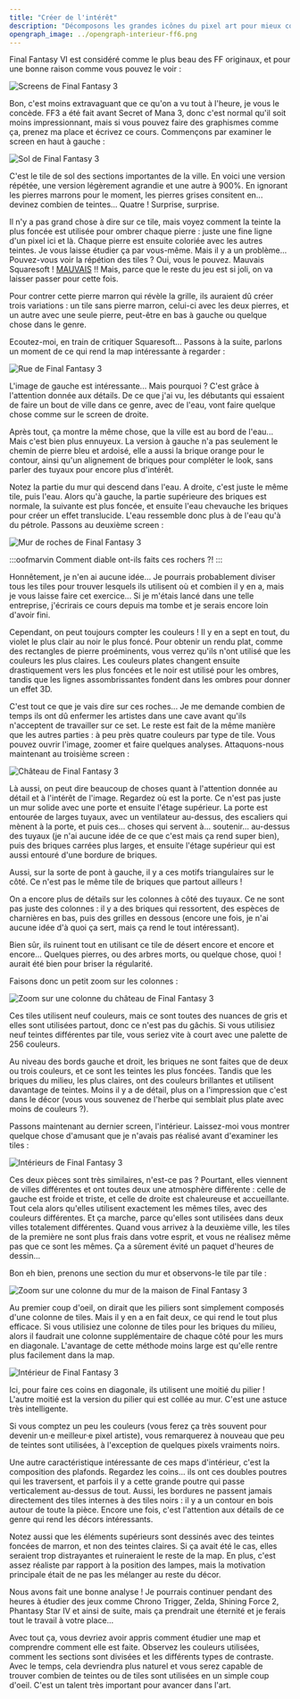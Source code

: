 ```yaml
---
title: "Créer de l'intérêt"
description: "Décomposons les grandes icônes du pixel art pour mieux comprendre ce qui les rend si légendaires ! Final Fantasy VI est considéré comme le plus beau des FF originaux, et pour une bonne raison."
opengraph_image: ../opengraph-interieur-ff6.png
---
```


Final Fantasy VI est considéré comme le plus beau des FF originaux, et pour une bonne raison comme vous pouvez le voir :

<Image
  src="ff6-quatre-screens.png"
  alt="Screens de Final Fantasy 3"
  classes="pixelated"
/>

Bon, c'est moins extravaguant que ce qu'on a vu tout à l'heure, je vous le concède. FF3 a été fait avant Secret of Mana 3, donc c'est normal qu'il soit moins impressionnant, mais si vous pouvez faire des graphismes comme ça, prenez ma place et écrivez ce cours. Commençons par examiner le screen en haut à gauche : 

<Image
  src="ff6-sol.png"
  alt="Sol de Final Fantasy 3"
  classes="pixelated"
/>

C'est le tile de sol des sections importantes de la ville. En voici une version répétée, une version légèrement agrandie et une autre à 900%. En ignorant les pierres marrons pour le moment, les pierres grises consitent en... devinez combien de teintes... Quatre ! Surprise, surprise.

Il n'y a pas grand chose à dire sur ce tile, mais voyez comment la teinte la plus foncée est utilisée pour ombrer chaque pierre : juste une fine ligne d'un pixel ici et là. Chaque pierre est ensuite coloriée avec les autres teintes. Je vous laisse étudier ça par vous-même. Mais il y a un problème... Pouvez-vous voir la répétion des tiles ? Oui, vous le pouvez. Mauvais Squaresoft ! [MAUVAIS](https://www.youtube.com/watch?v=rGSVCdi4-L0) !! Mais, parce que le reste du jeu est si joli, on va laisser passer pour cette fois. 

Pour contrer cette pierre marron qui révèle la grille, ils auraient dû créer trois variations : un tile sans pierre marron, celui-ci avec les deux pierres, et un autre avec une seule pierre, peut-être en bas à gauche ou quelque chose dans le genre. 

Ecoutez-moi, en train de critiquer Squaresoft... Passons à la suite, parlons un moment de ce qui rend la map intéressante à regarder :

<Image
  src="ff6-rue.png"
  alt="Rue de Final Fantasy 3"
  classes="pixelated"
/>

L'image de gauche est intéressante... Mais pourquoi ? C'est grâce à l'attention donnée aux détails. De ce que j'ai vu, les débutants qui essaient de faire un bout de ville dans ce genre, avec de l'eau, vont faire quelque chose comme sur le screen de droite.

Après tout, ça montre la même chose, que la ville est au bord de l'eau... Mais c'est bien plus ennuyeux. La version à gauche n'a pas seulement le chemin de pierre bleu et ardoisé, elle a aussi la brique orange pour le contour, ainsi qu'un alignement de briques pour compléter le look, sans parler des tuyaux pour encore plus d'intérêt.

Notez la partie du mur qui descend dans l'eau. A droite, c'est juste le même tile, puis l'eau. Alors qu'à gauche, la partie supérieure des briques est normale, la suivante est plus foncée, et ensuite l'eau chevauche les briques pour créer un effet translucide. L'eau ressemble donc plus à de l'eau qu'à du pétrole. Passons au deuxième screen : 

<Image
  src="ff6-rochers.png"
  alt="Mur de roches de Final Fantasy 3"
  classes="pixelated"
/>

:::oofmarvin
Comment diable ont-ils faits ces rochers ?!
:::

Honnêtement, je n'en ai aucune idée... Je pourrais probablement diviser tous les tiles pour trouver lesquels ils utilisent où et combien il y en a, mais je vous laisse faire cet exercice... Si je m'étais lancé dans une telle entreprise, j'écrirais ce cours depuis ma tombe et je serais encore loin d'avoir fini.

Cependant, on peut toujours compter les couleurs ! Il y en a sept en tout, du violet le plus clair au noir le plus foncé. Pour obtenir un rendu plat, comme des rectangles de pierre proéminents, vous verrez qu'ils n'ont utilisé que les couleurs les plus claires. Les couleurs plates changent ensuite drastiquement vers les plus foncées et le noir est utilisé pour les ombres, tandis que les lignes assombrissantes fondent dans les ombres pour donner un effet 3D.

C'est tout ce que je vais dire sur ces roches... Je me demande combien de temps ils ont dû enfermer les artistes dans une cave avant qu'ils n'acceptent de travailler sur ce set. Le reste est fait de la même manière que les autres parties : à peu près quatre couleurs par type de tile. Vous pouvez ouvrir l'image, zoomer et faire quelques analyses. Attaquons-nous maintenant au troisième screen :

<Image
  src="ff6-chateau.png"
  alt="Château de Final Fantasy 3"
  classes="pixelated"
/>

Là aussi, on peut dire beaucoup de choses quant à l'attention donnée au détail et à l'intérêt de l'image. Regardez où est la porte. Ce n'est pas juste un mur solide avec une porte et ensuite l'étage supérieur. La porte est entourée de larges tuyaux, avec un ventilateur au-dessus, des escaliers qui mènent à la porte, et puis ces... choses qui servent à... soutenir... au-dessus des tuyaux (je n'ai aucune idée de ce que c'est mais ça rend super bien), puis des briques carrées plus larges, et ensuite l'étage supérieur qui est aussi entouré d'une bordure de briques.

Aussi, sur la sorte de pont à gauche, il y a ces motifs triangulaires sur le côté. Ce n'est pas le même tile de briques que partout ailleurs !

On a encore plus de détails sur les colonnes à côté des tuyaux. Ce ne sont pas juste des colonnes : il y a des briques qui ressortent, des espèces de charnières en bas, puis des grilles en dessous (encore une fois, je n'ai aucune idée d'à quoi ça sert, mais ça rend le tout intéressant). 

Bien sûr, ils ruinent tout en utilisant ce tile de désert encore et encore et encore... Quelques pierres, ou des arbres morts, ou quelque chose, quoi ! aurait été bien pour briser la régularité.

Faisons donc un petit zoom sur les colonnes : 

<Image
  src="ff6-briques.png"
  alt="Zoom sur une colonne du château de Final Fantasy 3"
  classes="pixelated"
/>

Ces tiles utilisent neuf couleurs, mais ce sont toutes des nuances de gris et elles sont utilisées partout, donc ce n'est pas du gâchis. Si vous utilisiez neuf teintes différentes par tile, vous seriez vite à court avec une palette de 256 couleurs.

Au niveau des bords gauche et droit, les briques ne sont faites que de deux ou trois couleurs, et ce sont les teintes les plus foncées. Tandis que les briques du milieu, les plus claires, ont des couleurs brillantes et utilisent davantage de teintes. Moins il y a de détail, plus on a l'impression que c'est dans le décor (vous vous souvenez de l'herbe qui semblait plus plate avec moins de couleurs ?). 

Passons maintenant au dernier screen, l'intérieur. Laissez-moi vous montrer quelque chose d'amusant que je n'avais pas réalisé avant d'examiner les tiles :

<Image
  src="ff6-interieurs.png"
  alt="Intérieurs de Final Fantasy 3"
  classes="pixelated"
/>

Ces deux pièces sont très similaires, n'est-ce pas ? Pourtant, elles viennent de villes différentes et ont toutes deux une atmosphère différente : celle de gauche est froide et triste, et celle de droite est chaleureuse et accueillante. Tout cela alors qu'elles utilisent exactement les mêmes tiles, avec des couleurs différentes. Et ça marche, parce qu'elles sont utilisées dans deux villes totalement différentes. Quand vous arrivez à la deuxième ville, les tiles de la première ne sont plus frais dans votre esprit, et vous ne réalisez même pas que ce sont les mêmes. Ça a sûrement évité un paquet d'heures de dessin...

Bon eh bien, prenons une section du mur et observons-le tile par tile : 

<Image
  src="ff6-piliers.png"
  alt="Zoom sur une colonne du mur de la maison de Final Fantasy 3"
  classes="pixelated"
/>

Au premier coup d'oeil, on dirait que les piliers sont simplement composés d'une colonne de tiles. Mais il y en a en fait deux, ce qui rend le tout plus efficace. Si vous utilisiez une colonne de tiles pour les briques du milieu, alors il faudrait une colonne supplémentaire de chaque côté pour les murs en diagonale. L'avantage de cette méthode moins large est qu'elle rentre plus facilement dans la map.

<Image
  src="ff6-interieur-jaune.png"
  alt="Intérieur de Final Fantasy 3"
  classes="pixelated"
/>

Ici, pour faire ces coins en diagonale, ils utilisent une moitié du pilier ! L'autre moitié est la version du pilier qui est collée au mur. C'est une astuce très intelligente.

Si vous comptez un peu les couleurs (vous ferez ça très souvent pour devenir un·e meilleur·e pixel artiste), vous remarquerez à nouveau que peu de teintes sont utilisées, à l'exception de quelques pixels vraiments noirs.

Une autre caractéristique intéressante de ces maps d'intérieur, c'est la composition des plafonds. Regardez les coins... ils ont ces doubles poutres qui les traversent, et parfois il y a cette grande poutre qui passe verticalement au-dessus de tout. Aussi, les bordures ne passent jamais directement des tiles internes à des tiles noirs : il y a un contour en bois autour de toute la pièce. Encore une fois, c'est l'attention aux détails de ce genre qui rend les décors intéressants.

Notez aussi que les éléments supérieurs sont dessinés avec des teintes foncées de marron, et non des teintes claires. Si ça avait été le cas, elles seraient trop distrayantes et ruineraient le reste de la map. En plus, c'est assez réaliste par rapport à la position des lampes, mais la motivation principale était de ne pas les mélanger au reste du décor.

Nous avons fait une bonne analyse ! Je pourrais continuer pendant des heures à étudier des jeux comme Chrono Trigger, Zelda, Shining Force 2, Phantasy Star IV et ainsi de suite, mais ça prendrait une éternité et je ferais tout le travail à votre place...

Avec tout ça, vous devriez avoir appris comment étudier une map et comprendre comment elle est faite. Observez les couleurs utilisées, comment les sections sont divisées et les différents types de contraste. Avec le temps, cela devriendra plus naturel et vous serez capable de trouver combien de teintes ou de tiles sont utilisées en un simple coup d'oeil. C'est un talent très important pour avancer dans l'art.
